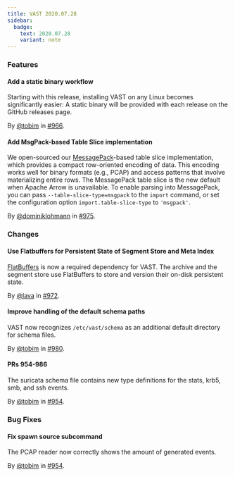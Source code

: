 ```yaml
---
title: VAST 2020.07.28
sidebar:
  badge:
    text: 2020.07.28
    variant: note
---
```


### Features

#### Add a static binary workflow

Starting with this release, installing VAST on any Linux becomes significantly
easier: A static binary will be provided with each release on the GitHub
releases page.

By [@tobim](https://github.com/tobim) in [#966](https://github.com/tenzir/tenzir/pull/966).

#### Add MsgPack-based Table Slice implementation

We open-sourced our [MessagePack](http://msgpack.org)-based table slice
implementation, which provides a compact row-oriented encoding of data. This
encoding works well for binary formats (e.g., PCAP) and access patterns that
involve materializing entire rows. The MessagePack table slice is the new
default when Apache Arrow is unavailable. To enable parsing into MessagePack,
you can pass `--table-slice-type=msgpack` to the `import` command, or set the
configuration option `import.table-slice-type` to `'msgpack'`.

By [@dominiklohmann](https://github.com/dominiklohmann) in [#975](https://github.com/tenzir/tenzir/pull/975).

### Changes

#### Use Flatbuffers for Persistent State of Segment Store and Meta Index

[FlatBuffers](https://google.github.io/flatbuffers/) is now a required
 dependency for VAST. The archive and the segment store use FlatBuffers to store
 and version their on-disk persistent state.

By [@lava](https://github.com/lava) in [#972](https://github.com/tenzir/tenzir/pull/972).

#### Improve handling of the default schema paths

VAST now recognizes `/etc/vast/schema` as an additional default directory for
schema files.

By [@tobim](https://github.com/tobim) in [#980](https://github.com/tenzir/tenzir/pull/980).

#### PRs 954-986

The suricata schema file contains new type definitions for the stats, krb5, smb,
and ssh events.

By [@tobim](https://github.com/tobim) in [#954](https://github.com/tenzir/tenzir/pull/954).

### Bug Fixes

#### Fix spawn source subcommand

The PCAP reader now correctly shows the amount of generated events.

By [@tobim](https://github.com/tobim) in [#954](https://github.com/tenzir/tenzir/pull/954).
